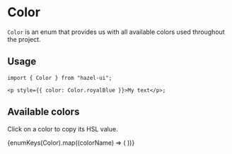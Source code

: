 
<Meta title="Foundation/Color" component={ColorBlock} />

# Color

`Color` is an enum that provides us with all available colors used throughout the project.

## Usage

```tsx
import { Color } from "hazel-ui";

<p style={{ color: Color.royalBlue }}>My text</p>;
```

## Available colors

Click on a color to copy its HSL value.

<ColorBlockContainer>
  {enumKeys(Color).map((colorName) => (
    <ColorBlock
      cardColor={Color[colorName]}
      title={colorName}
      key={colorName}
    />
  ))}
</ColorBlockContainer>
